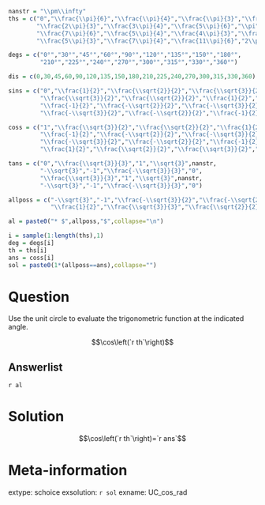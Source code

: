 ```r
nanstr = "\\pm\\infty"
ths = c("0","\\frac{\\pi}{6}","\\frac{\\pi}{4}","\\frac{\\pi}{3}","\\frac{\\pi}{2}",
        "\\frac{2\\pi}{3}","\\frac{3\\pi}{4}","\\frac{5\\pi}{6}","\\pi",
        "\\frac{7\\pi}{6}","\\frac{5\\pi}{4}","\\frac{4\\pi}{3}","\\frac{3\\pi}{2}",
        "\\frac{5\\pi}{3}","\\frac{7\\pi}{4}","\\frac{11\\pi}{6}","2\\pi")

degs = c("0°","30°","45°","60°","90°","120°","135°","150°","180°",
         "210°","225°","240°","270°","300°","315°","330°","360°")

dis = c(0,30,45,60,90,120,135,150,180,210,225,240,270,300,315,330,360)

sins = c("0","\\frac{1}{2}","\\frac{\\sqrt{2}}{2}","\\frac{\\sqrt{3}}{2}","1",
         "\\frac{\\sqrt{3}}{2}","\\frac{\\sqrt{2}}{2}","\\frac{1}{2}","0",
         "\\frac{-1}{2}","\\frac{-\\sqrt{2}}{2}","\\frac{-\\sqrt{3}}{2}","-1",
         "\\frac{-\\sqrt{3}}{2}","\\frac{-\\sqrt{2}}{2}","\\frac{-1}{2}","0")

coss = c("1","\\frac{\\sqrt{3}}{2}","\\frac{\\sqrt{2}}{2}","\\frac{1}{2}","0",
         "\\frac{-1}{2}","\\frac{-\\sqrt{2}}{2}","\\frac{-\\sqrt{3}}{2}","-1",
         "\\frac{-\\sqrt{3}}{2}","\\frac{-\\sqrt{2}}{2}","\\frac{-1}{2}","0",
         "\\frac{1}{2}","\\frac{\\sqrt{2}}{2}","\\frac{\\sqrt{3}}{2}","1")

tans = c("0","\\frac{\\sqrt{3}}{3}","1","\\sqrt{3}",nanstr,
         "-\\sqrt{3}","-1","\\frac{-\\sqrt{3}}{3}","0",
         "\\frac{\\sqrt{3}}{3}","1","\\sqrt{3}",nanstr,
         "-\\sqrt{3}","-1","\\frac{-\\sqrt{3}}{3}","0")

allposs = c("-\\sqrt{3}","-1","\\frac{-\\sqrt{3}}{2}","\\frac{-\\sqrt{2}}{2}","\\frac{-\\sqrt{3}}{3}","\\frac{-1}{2}","0",
            "\\frac{1}{2}","\\frac{\\sqrt{3}}{3}","\\frac{\\sqrt{2}}{2}","\\frac{\\sqrt{3}}{2}","1","\\sqrt{3}",nanstr)

al = paste0("* $",allposs,"$",collapse="\n")

i = sample(1:length(ths),1)
deg = degs[i]
th = ths[i]
ans = coss[i]
sol = paste0(1*(allposs==ans),collapse="")

```

Question
========

Use the unit circle to evaluate the trigonometric function at the indicated angle.

$$\cos\left(`r th`\right)$$


Answerlist
--------

`r al`


Solution
========

$$\cos\left(`r th`\right)=`r ans`$$

Meta-information
============
extype: schoice
exsolution: `r sol`
exname: UC_cos_rad